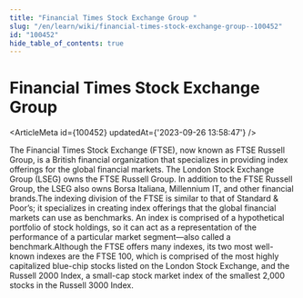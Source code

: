 ```yaml
---
title: "Financial Times Stock Exchange Group "
slug: "/en/learn/wiki/financial-times-stock-exchange-group--100452"
id: "100452"
hide_table_of_contents: true
---
```



# Financial Times Stock Exchange Group 

<ArticleMeta id={100452} updatedAt={'2023-09-26 13:58:47'} />
<div className='border-solid border-b border-t-0 my-4 border-[var(--ifm-color-gray-300)]' />

The Financial Times Stock Exchange (FTSE), now known as FTSE Russell Group, is a British financial organization that specializes in providing index offerings for the global financial markets. The London Stock Exchange Group (LSEG) owns the FTSE Russell Group. In addition to the FTSE Russell Group, the LSEG also owns Borsa Italiana, Millennium IT, and other financial brands.The indexing division of the FTSE is similar to that of Standard & Poor’s; it specializes in creating index offerings that the global financial markets can use as benchmarks. An index is comprised of a hypothetical portfolio of stock holdings, so it can act as a representation of the performance of a particular market segment—also called a benchmark.Although the FTSE offers many indexes, its two most well-known indexes are the FTSE 100, which is comprised of the most highly capitalized blue-chip stocks listed on the London Stock Exchange, and the Russell 2000 Index, a small-cap stock market index of the smallest 2,000 stocks in the Russell 3000 Index.

